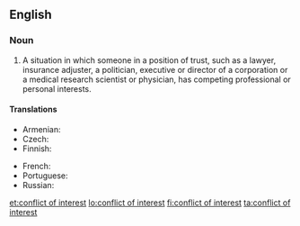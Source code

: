 ==English==
{{wikipedia}}

===Noun===
{{en-noun|sg=[[conflict]] of [[interest]]|pl=conflicts of interest}}

# {{legal}} A situation in which someone in a position of trust, such as a lawyer, insurance adjuster, a politician, executive or director of a corporation or a medical research scientist or physician, has competing professional or personal interests.

====Translations====
{{trans-top|situation of a person in trust}}
* Armenian: {{t|hy|շահերի բախում|tr=šaheri baxum|sc=Armn}}
* Czech: {{t-|cs|střet zájmů|m}}
* Finnish: {{t-|fi|eturistiriita}}
{{trans-mid}}
* French: {{t|fr|conflit d'intérêts}}
* Portuguese: {{t|pt|conflito de interesses|m}}
* Russian: {{t|ru|конфликт интересов|sc=Cyrl}}
{{trans-bottom}}

[[et:conflict of interest]]
[[lo:conflict of interest]]
[[fi:conflict of interest]]
[[ta:conflict of interest]]